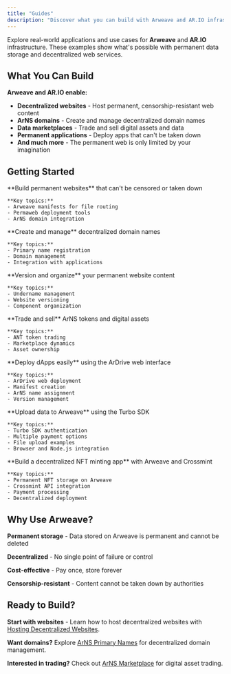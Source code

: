 ```yaml
---
title: "Guides"
description: "Discover what you can build with Arweave and AR.IO infrastructure"
---
```


Explore real-world applications and use cases for **Arweave** and **AR.IO** infrastructure. These examples show what's possible with permanent data storage and decentralized web services.

## What You Can Build

**Arweave and AR.IO enable:**

- **Decentralized websites** - Host permanent, censorship-resistant web content
- **ArNS domains** - Create and manage decentralized domain names
- **Data marketplaces** - Trade and sell digital assets and data
- **Permanent applications** - Deploy apps that can't be taken down
- **And much more** - The permanent web is only limited by your imagination

## Getting Started

<Cards>
  <Card href="/build/guides/hosting-decentralized-websites" title="Hosting Decentralized Websites">
    **Build permanent websites** that can't be censored or taken down

    **Key topics:**
    - Arweave manifests for file routing
    - Permaweb deployment tools
    - ArNS domain integration

  </Card>

  <Card href="/build/guides/arns-primary-names" title="ArNS Primary Names">
    **Create and manage** decentralized domain names

    **Key topics:**
    - Primary name registration
    - Domain management
    - Integration with applications

  </Card>

  <Card href="/build/guides/arns-undernames-versioning" title="ArNS Undernames for Versioning">
    **Version and organize** your permanent website content

    **Key topics:**
    - Undername management
    - Website versioning
    - Component organization

  </Card>

  <Card href="/build/guides/arns-marketplace" title="ArNS Marketplace">
    **Trade and sell** ArNS tokens and digital assets

    **Key topics:**
    - ANT token trading
    - Marketplace dynamics
    - Asset ownership

  </Card>

  <Card href="/build/guides/deploy-dapp-with-ardrive-web" title="Deploy a dApp with ArDrive Web">
    **Deploy dApps easily** using the ArDrive web interface

    **Key topics:**
    - ArDrive web deployment
    - Manifest creation
    - ArNS name assignment
    - Version management

  </Card>

  <Card href="/build/guides/uploading-to-arweave" title="Uploading to Arweave">
    **Upload data to Arweave** using the Turbo SDK

    **Key topics:**
    - Turbo SDK authentication
    - Multiple payment options
    - File upload examples
    - Browser and Node.js integration

  </Card>

  <Card href="/build/guides/crossmint-nft-minting-app" title="Crossmint NFT Minting App">
    **Build a decentralized NFT minting app** with Arweave and Crossmint

    **Key topics:**
    - Permanent NFT storage on Arweave
    - Crossmint API integration
    - Payment processing
    - Decentralized deployment

  </Card>
</Cards>

## Why Use Arweave?

**Permanent storage** - Data stored on Arweave is permanent and cannot be deleted

**Decentralized** - No single point of failure or control

**Cost-effective** - Pay once, store forever

**Censorship-resistant** - Content cannot be taken down by authorities

## Ready to Build?

**Start with websites** - Learn how to host decentralized websites with [Hosting Decentralized Websites](/build/guides/hosting-decentralized-websites).

**Want domains?** Explore [ArNS Primary Names](/build/guides/arns-primary-names) for decentralized domain management.

**Interested in trading?** Check out [ArNS Marketplace](/build/guides/arns-marketplace) for digital asset trading.
